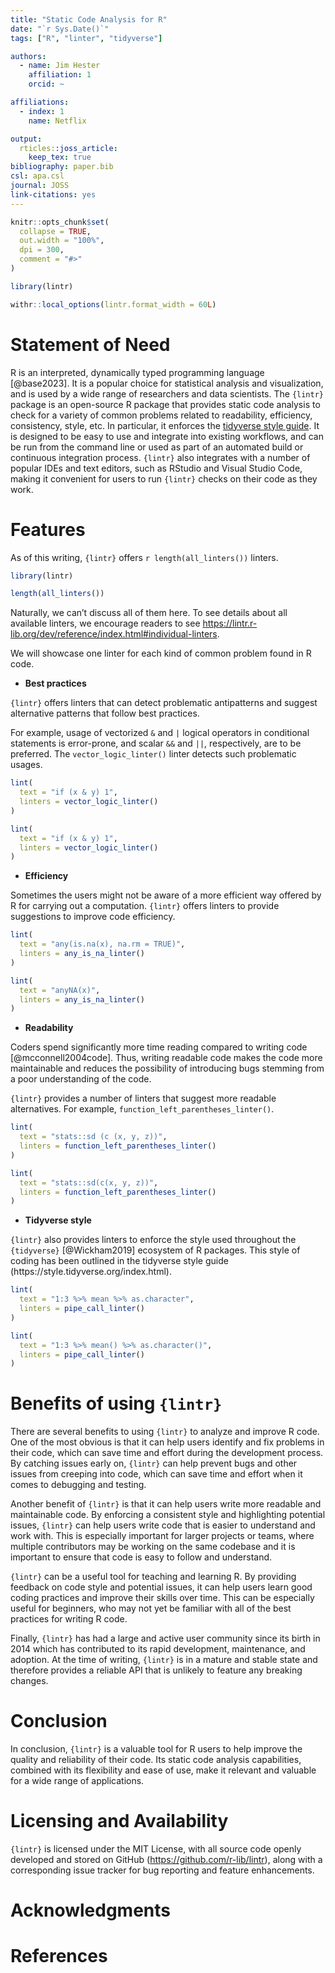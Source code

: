 ```yaml
---
title: "Static Code Analysis for R"
date: "`r Sys.Date()`"
tags: ["R", "linter", "tidyverse"]

authors:
  - name: Jim Hester
    affiliation: 1
    orcid: ~

affiliations:
  - index: 1
    name: Netflix

output: 
  rticles::joss_article:
    keep_tex: true
bibliography: paper.bib
csl: apa.csl
journal: JOSS
link-citations: yes
---
```


```r
knitr::opts_chunk$set(
  collapse = TRUE,
  out.width = "100%",
  dpi = 300,
  comment = "#>"
)

library(lintr)

withr::local_options(lintr.format_width = 60L)
```

# Statement of Need

R is an interpreted, dynamically typed programming language [@base2023]. It is a popular choice for statistical analysis and visualization, and is used by a wide range of researchers and data scientists. The `{lintr}` package is an open-source R package that provides static code analysis to check for a variety of common problems related to readability, efficiency, consistency, style, etc. In particular, it enforces the [tidyverse style guide]((https://style.tidyverse.org/index.html)). It is designed to be easy to use and integrate into existing workflows, and can be run from the command line or used as part of an automated build or continuous integration process. `{lintr}` also integrates with a number of popular IDEs and text editors, such as RStudio and Visual Studio Code, making it convenient for users to run `{lintr}` checks on their code as they work.

# Features

As of this writing, `{lintr}` offers `r length(all_linters())` linters.

```r
library(lintr)

length(all_linters())
```

Naturally, we can't discuss all of them here. To see details about all available linters, we encourage readers to see <https://lintr.r-lib.org/dev/reference/index.html#individual-linters>.

We will showcase one linter for each kind of common problem found in R code.

- **Best practices**

`{lintr}` offers linters that can detect problematic antipatterns and suggest alternative patterns that follow best practices.

For example, usage of vectorized `&` and `|` logical operators in conditional statements is error-prone, and scalar `&&` and `||`, respectively, are to be preferred. The `vector_logic_linter()` linter detects such problematic usages.

```r
lint(
  text = "if (x & y) 1",
  linters = vector_logic_linter()
)
```

```r
lint(
  text = "if (x & y) 1",
  linters = vector_logic_linter()
)
```

- **Efficiency**

Sometimes the users might not be aware of a more efficient way offered by R for carrying out a computation. `{lintr}` offers linters to provide suggestions to improve code efficiency.

```r
lint(
  text = "any(is.na(x), na.rm = TRUE)",
  linters = any_is_na_linter()
)
```

```r
lint(
  text = "anyNA(x)",
  linters = any_is_na_linter()
)
```

- **Readability**

Coders spend significantly more time reading compared to writing code [@mcconnell2004code]. Thus, writing readable code makes the code more maintainable and reduces the possibility of introducing bugs stemming from a poor understanding of the code.

`{lintr}` provides a number of linters that suggest more readable alternatives. For example, `function_left_parentheses_linter()`.

```r
lint(
  text = "stats::sd (c (x, y, z))",
  linters = function_left_parentheses_linter()
)
```

```r
lint(
  text = "stats::sd(c(x, y, z))",
  linters = function_left_parentheses_linter()
)
```

- **Tidyverse style**

`{lintr}` also provides linters to enforce the style used throughout the `{tidyverse}` [@Wickham2019] ecosystem of R packages. This style of coding has been outlined in the tidyverse style guide (https://style.tidyverse.org/index.html).

```r
lint(
  text = "1:3 %>% mean %>% as.character",
  linters = pipe_call_linter()
)
```

```r
lint(
  text = "1:3 %>% mean() %>% as.character()",
  linters = pipe_call_linter()
)
```

# Benefits of using `{lintr}`

There are several benefits to using `{lintr}` to analyze and improve R code. One of the most obvious is that it can help users identify and fix problems in their code, which can save time and effort during the development process. By catching issues early on, `{lintr}` can help prevent bugs and other issues from creeping into code, which can save time and effort when it comes to debugging and testing.

Another benefit of `{lintr}` is that it can help users write more readable and maintainable code. By enforcing a consistent style and highlighting potential issues, `{lintr}` can help users write code that is easier to understand and work with. This is especially important for larger projects or teams, where multiple contributors may be working on the same codebase and it is important to ensure that code is easy to follow and understand.

`{lintr}` can be a useful tool for teaching and learning R. By providing feedback on code style and potential issues, it can help users learn good coding practices and improve their skills over time. This can be especially useful for beginners, who may not yet be familiar with all of the best practices for writing R code.

Finally, `{lintr}` has had a large and active user community since its birth in 2014 which has contributed to its rapid development, maintenance, and adoption. At the time of writing, `{lintr}` is in a mature and stable state and therefore provides a reliable API that is unlikely to feature any breaking changes.

# Conclusion

In conclusion, `{lintr}` is a valuable tool for R users to help improve the quality and reliability of their code. Its static code analysis capabilities, combined with its flexibility and ease of use, make it relevant and valuable for a wide range of applications. 

# Licensing and Availability

`{lintr}` is licensed under the MIT License, with all source code openly developed and stored on GitHub (<https://github.com/r-lib/lintr>), along with a corresponding issue tracker for bug reporting and feature enhancements.

# Acknowledgments

# References
